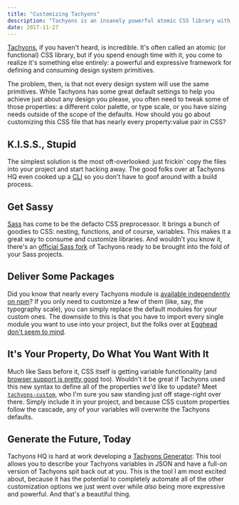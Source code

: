```yaml
---
title: "Customizing Tachyons"
description: "Tachyons is an insanely powerful atomic CSS library with sane defaults. But sane isn&apos;t perfect for every project."
date: 2017-11-27
---
```


[Tachyons](http://tachyons.io/), if you haven't heard, is incredible. It's often called an atomic (or functional) CSS library, but if you spend enough time with it, you come to realize it's something else entirely: a powerful and expressive framework for defining and consuming design system primitives.

The problem, then, is that not every design system will use the same primitives. While Tachyons has some great default settings to help you achieve just about any design you please, you often need to tweak some of those properties: a different color palette, or type scale, or you have sizing needs outside of the scope of the defaults. How should you go about customizing this CSS file that has nearly every property:value pair in CSS?

## K.I.S.S., Stupid

The simplest solution is the most oft-overlooked: just frickin' copy the files into your project and start hacking away. The good folks over at Tachyons HQ even cooked up a [CLI](https://github.com/tachyons-css/tachyons-cli) so you don't have to goof around with a build process.

## Get Sassy

[Sass](http://sass-lang.com/) has come to be the defacto CSS preprocessor. It brings a bunch of goodies to CSS: nesting, functions, and of course, variables. This makes it a great way to consume and customize libraries. And wouldn't you know it, there's an [official Sass fork](https://github.com/tachyons-css/tachyons-sass) of Tachyons ready to be brought into the fold of your Sass projects.

## Deliver Some Packages

Did you know that nearly every Tachyons module is [available independently on npm](https://www.npmjs.com/browse/keyword/tachyons)? If you only need to customize a few of them (like, say, the typography scale), you can simply replace the default modules for your custom ones. The downside to this is that you have to import every single module you want to use into your project, but the folks over at [Egghead don't seem to mind](https://github.com/eggheadio/tachyons-egghead).

## It's Your Property, Do What You Want With It

Much like Sass before it, CSS itself is getting variable functionality (and [browser support is pretty good](https://caniuse.com/#feat=css-variables) too). Wouldn't it be great if Tachyons used this new syntax to define all of the properties we'd like to update? Meet [`tachyons-custom`](https://github.com/tachyons-css/tachyons-custom), who I'm sure you saw standing just off stage-right over there. Simply include it in your project, and because CSS custom properties follow the cascade, any of your variables will overwrite the Tachyons defaults.

## Generate the Future, Today

Tachyons HQ is hard at work developing a [Tachyons Generator](https://github.com/tachyons-css/tachyons-generator). This tool allows you to describe your Tachyons variables in JSON and have a full-on version of Tachyons spit back out at you. This is the tool I am most excited about, because it has the potential to completely automate all of the other customization options we just went over while _also_ being more expressive and powerful. And that's a beautiful thing.
